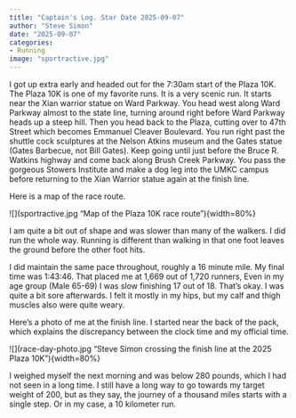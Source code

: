 ```yaml
---
title: "Captain's Log. Star Date 2025-09-07"
author: "Steve Simon"
date: "2025-09-07"
categories: 
- Running
image: "sportractive.jpg"
---
```


I got up extra early and headed out for the 7:30am start of the Plaza 10K. The Plaza 10K is one of my favorite runs. It is a very scenic run. It starts near the Xian warrior statue on Ward Parkway. You head west along Ward Parkway almost to the state line, turning around right before Ward Parkway heads up a steep hill. Then you head back to the Plaza, cutting over to 47th Street which becomes Emmanuel Cleaver Boulevard. You run right past the shuttle cock sculptures at the Nelson Atkins museum and the Gates statue (Gates Barbecue, not Bill Gates). Keep going until just before the Bruce R. Watkins highway and come back along Brush Creek Parkway. You pass the gorgeous Stowers Institute and make a dog leg into the UMKC campus before returning to the Xian Warrior statue again at the finish line.

Here is a map of the race route.

\![\](sportractive.jpg "Map of the Plaza 10K race route"){width=80%}

I am quite a bit out of shape and was slower than many of the walkers. I did run the whole way. Running is different than walking in that one foot leaves the ground before the other foot hits.

I did maintain the same pace throughout, roughly a 16 minute mile. My final time was 1:43:46. That placed me at 1,669 out of 1,720 runners, Even in my age group (Male 65-69) I was slow finishing 17 out of 18. That's okay. I was quite a bit sore afterwards. I felt it mostly in my hips, but my calf and thigh muscles also were quite weary.

Here's a photo of me at the finish line. I started near the back of the pack, which explains the discrepancy between the clock time and my official time.

\![\](race-day-photo.jpg "Steve Simon crossing the finish line at the 2025 Plaza 10K"){width=80%}

I weighed myself the next morning and was below 280 pounds, which I had not seen in a long time. I still have a long way to go towards my target weight of 200, but as they say, the journey of a thousand miles starts with a single step. Or in my case, a 10 kilometer run.
